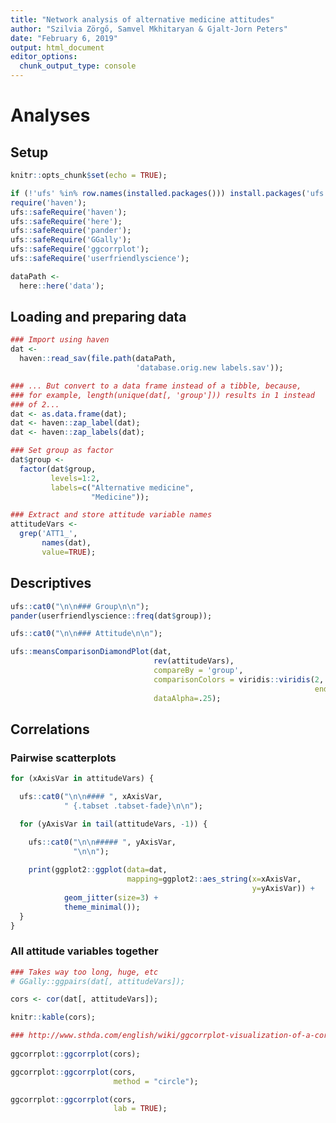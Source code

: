```yaml
---
title: "Network analysis of alternative medicine attitudes"
author: "Szilvia Zörgő, Samvel Mkhitaryan & Gjalt-Jorn Peters"
date: "February 6, 2019"
output: html_document
editor_options: 
  chunk_output_type: console
---
```


# Analyses

## Setup

```r
knitr::opts_chunk$set(echo = TRUE);

if (!'ufs' %in% row.names(installed.packages())) install.packages('ufs');
require('haven');
ufs::safeRequire('haven');
ufs::safeRequire('here');
ufs::safeRequire('pander');
ufs::safeRequire('GGally');
ufs::safeRequire('ggcorrplot');
ufs::safeRequire('userfriendlyscience');

dataPath <-
  here::here('data');

```

## Loading and preparing data

```r

### Import using haven
dat <-
  haven::read_sav(file.path(dataPath,
                            'database.orig.new labels.sav'));

### ... But convert to a data frame instead of a tibble, because,
### for example, length(unique(dat[, 'group'])) results in 1 instead
### of 2...
dat <- as.data.frame(dat);
dat <- haven::zap_label(dat);
dat <- haven::zap_labels(dat);

### Set group as factor
dat$group <-
  factor(dat$group,
         levels=1:2,
         labels=c("Alternative medicine",
                  "Medicine"));

### Extract and store attitude variable names
attitudeVars <-
  grep('ATT1_',
       names(dat),
       value=TRUE);

```

## Descriptives

```r

ufs::cat0("\n\n### Group\n\n");
pander(userfriendlyscience::freq(dat$group));

ufs::cat0("\n\n### Attitude\n\n");

ufs::meansComparisonDiamondPlot(dat,
                                rev(attitudeVars),
                                compareBy = 'group',
                                comparisonColors = viridis::viridis(2,
                                                                    end=.7),
                                dataAlpha=.25);

```

## Correlations {.tabset .tabset-fade}

### Pairwise scatterplots {.tabset .tabset-fade}

```r

for (xAxisVar in attitudeVars) {

  ufs::cat0("\n\n#### ", xAxisVar,
            " {.tabset .tabset-fade}\n\n");

  for (yAxisVar in tail(attitudeVars, -1)) {

    ufs::cat0("\n\n##### ", yAxisVar,
              "\n\n");
    
    print(ggplot2::ggplot(data=dat,
                          mapping=ggplot2::aes_string(x=xAxisVar,
                                                      y=yAxisVar)) +
            geom_jitter(size=3) +
            theme_minimal());
  }
}

```

### All attitude variables together

```r

### Takes way too long, huge, etc
# GGally::ggpairs(dat[, attitudeVars]);

cors <- cor(dat[, attitudeVars]);

knitr::kable(cors);

### http://www.sthda.com/english/wiki/ggcorrplot-visualization-of-a-correlation-matrix-using-ggplot2
                
ggcorrplot::ggcorrplot(cors);

ggcorrplot::ggcorrplot(cors,
                       method = "circle");

ggcorrplot::ggcorrplot(cors,
                       lab = TRUE);

```




